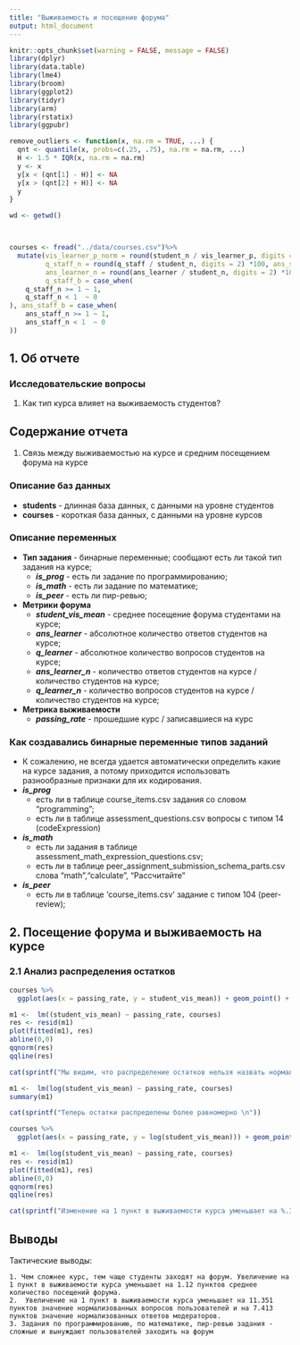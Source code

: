 ```yaml
---
title: "Выживаемость и посещение форума"
output: html_document
---
```



```r
knitr::opts_chunk$set(warning = FALSE, message = FALSE)
library(dplyr)
library(data.table)
library(lme4)
library(broom)
library(ggplot2)
library(tidyr)
library(arm)
library(rstatix)
library(ggpubr)

remove_outliers <- function(x, na.rm = TRUE, ...) {
  qnt <- quantile(x, probs=c(.25, .75), na.rm = na.rm, ...)
  H <- 1.5 * IQR(x, na.rm = na.rm)
  y <- x
  y[x < (qnt[1] - H)] <- NA
  y[x > (qnt[2] + H)] <- NA
  y
}

```

```r
wd <- getwd()



courses <- fread("../data/courses.csv")%>%
  mutate(vis_learner_p_norm = round(student_n / vis_learner_p, digits = 2), student_vis_mean = remove_outliers(student_vis_mean), passing_rate = passing_rate * 100,
         q_staff_n = round(q_staff / student_n, digits = 2) *100, ans_staff_n = round(ans_staff / student_n, digits = 2)*100, q_learner_n = round(q_learner / student_n, digits = 2) *100,
         ans_learner_n = round(ans_learner / student_n, digits = 2) *100,
         q_staff_b = case_when(
    q_staff_n >= 1 ~ 1,
    q_staff_n < 1  ~ 0
), ans_staff_b = case_when(
    ans_staff_n >= 1 ~ 1,
    ans_staff_n < 1  ~ 0
))


```

## 1. Об отчете

### Исследовательские вопросы

  1. Как тип курса влияет на выживаемость студентов?

## Содержание отчета

  1. Связь между выживаемостью на курсе и средним посещением форума на курсе
  
### Описание баз данных

- **students** - длинная база данных, с данными на уровне студентов
- **courses** - короткая база данных, с данными на уровне курсов

### Описание переменных

- **Тип задания** - бинарные переменные; сообщают есть ли такой тип задания на курсе;
  - ***is_prog*** - есть ли задание по программированию;
  - ***is_math*** - есть ли задание по математике;
  - ***is_peer*** - есть ли пир-ревью;
 
 
- **Метрики форума**
  - ***student_vis_mean*** - среднее посещение форума студентами на курсе;
  - ***ans_learner*** - абсолютное количество ответов студентов на курсе;
  - ***q_learner*** - абсолютное количество вопросов студентов на курсе;
  - ***ans_learner_n*** - количество ответов студентов на курсе / количество студентов на курсе;
  - ***q_learner_n*** - количество вопросов студентов на курсе / количество студентов на курсе;

- **Метрика выживаемости**
  - ***passing_rate*** - прошедшие курс / записавшиеся на курс

### Как создавались бинарные переменные типов заданий
 - К сожалению, не всегда удается автоматически определить какие на курсе задания, а потому приходится использовать разнообразные признаки для их кодирования.
  - ***is_prog***
    - есть ли в таблице course_items.csv задания со словом "programming";
    - есть ли в таблице assessment_questions.csv вопросы с типом 14 (codeExpression)
  - ***is_math***
    - есть ли задания в таблице assessment_math_expression_questions.csv;
    - есть ли в таблице peer_assignment_submission_schema_parts.csv слова "math","calculate", "Рассчитайте"
  - ***is_peer***
    - есть ли в таблице 'course_items.csv' задание с типом 104 (peer-review);


## 2. Посещение форума и выживаемость на курсе

### 2.1 Анализ распределения остатков

```r
courses %>%
  ggplot(aes(x = passing_rate, y = student_vis_mean)) + geom_point() +  geom_smooth(method = "lm")

```

```r
m1 <-  lm((student_vis_mean) ~ passing_rate, courses)
res <- resid(m1)
plot(fitted(m1), res)
abline(0,0)
qqnorm(res)
qqline(res)
```

```r

cat(sprintf("Мы видим, что распределение остатков нельзя назвать нормальным поскольку большая часть значений student_vis_mean распределены близко к нулю.\nПоэтому мы трансформировали эту переменную с помощью функции log() \n"))

```

```r
m1 <-  lm(log(student_vis_mean) ~ passing_rate, courses)
summary(m1)
```
```r

cat(sprintf("Теперь остатки распределены более равномерно \n"))

```

```r
courses %>%
  ggplot(aes(x = passing_rate, y = log(student_vis_mean))) + geom_point() +  geom_smooth(method = "lm")


```
```r
m1 <-  lm(log(student_vis_mean) ~ passing_rate, courses)
res <- resid(m1)
plot(fitted(m1), res)
abline(0,0)
qqnorm(res)
qqline(res)
```



```r

cat(sprintf("Изменение на 1 пункт в выживаемости курса уменьшает на %.3f пунктов среднее количество посещений форума.\nЧтобы получить данное значение мы нашли разницу между интерсептом и интерсепт + угол наклона, а полученное значение экспоненциировали\nЭто изменение значимо с p = %.f", exp(m1$coefficients[1]) - exp(m1$coefficients[1] + m1$coefficients[2]), summary(m1)$coefficients[7]))

```

## Выводы

Тактические выводы:

    1. Чем сложнее курс, тем чаще студенты заходят на форум. Увеличение на 1 пункт в выживаемости курса уменьшает на 1.12 пунктов среднее количество посещений форума.
    2.  Увеличение на 1 пункт в выживаемости курса уменьшает на 11.351 пунктов значение нормализованных вопросов пользователей и на 7.413 пунктов значение нормализованных ответов модераторов.
    3. Задания по программированию, по математике, пир-ревью задания - сложные и вынуждают пользователей заходить на форум